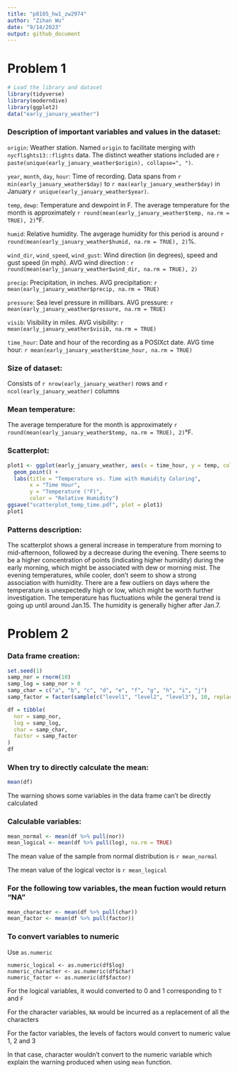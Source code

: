 ```yaml
---
title: "p8105_hw1_zw2974"
author: "Zihan Wu"
date: "9/14/2023"
output: github_document
---
```

# Problem 1
```r
# Load the library and dataset
library(tidyverse)
library(moderndive)
library(ggplot2)
data("early_january_weather")
```
### Description of important variables and values in the dataset:
`origin`: Weather station. Named `origin` to facilitate merging with `nycflights13::flights` data. The distinct weather stations included are `r paste(unique(early_january_weather$origin), collapse=", ")`.

`year`, `month`, `day`, `hour`: Time of recording. Data spans from `r min(early_january_weather$day)` to `r max(early_january_weather$day)` in January `r unique(early_january_weather$year)`.

`temp`, `dewp`: Temperature and dewpoint in F. The average temperature for the month is approximately `r round(mean(early_january_weather$temp, na.rm = TRUE), 2)`°F.

`humid`: Relative humidity. The avgerage humidity for this period is around `r round(mean(early_january_weather$humid, na.rm = TRUE), 2)`%.

`wind_dir`, `wind_speed`, `wind_gust`: Wind direction (in degrees), speed and gust speed (in mph). AVG wind direction : `r round(mean(early_january_weather$wind_dir, na.rm = TRUE), 2)`

`precip`: Precipitation, in inches. AVG precipitation: `r mean(early_january_weather$precip, na.rm = TRUE)`

`pressure`: Sea level pressure in millibars. AVG pressure: `r mean(early_january_weather$pressure, na.rm = TRUE)`

`visib`: Visibility in miles. AVG visibility: `r mean(early_january_weather$visib, na.rm = TRUE)`

`time_hour`: Date and hour of the recording as a POSIXct date. AVG time hour: `r mean(early_january_weather$time_hour, na.rm = TRUE)`

### Size of dataset:
Consists of `r nrow(early_january_weather)` rows and `r ncol(early_january_weather)` columns

### Mean temperature:
The average temperature for the month is approximately `r round(mean(early_january_weather$temp, na.rm = TRUE), 2)`°F.

### Scatterplot:

```r
plot1 <- ggplot(early_january_weather, aes(x = time_hour, y = temp, color = humid)) +
  geom_point() +
  labs(title = "Temperature vs. Time with Humidity Coloring",
       x = "Time Hour",
       y = "Temperature (°F)",
       color = "Relative Humidity")
ggsave("scatterplot_temp_time.pdf", plot = plot1)
plot1
```

### Patterns description:
The scatterplot shows a general increase in temperature from morning to mid-afternoon, followed by a decrease during the evening. There seems to be a higher concentration of points (indicating higher humidity) during the early morning, which might be associated with dew or morning mist. The evening temperatures, while cooler, don't seem to show a strong association with humidity. There are a few outliers on days where the temperature is unexpectedly high or low, which might be worth further investigation. The temperature has fluctuations while the general trend is going up until around Jan.15. The humidity is generally higher after Jan.7.

# Problem 2

### Data frame creation:

```r
set.seed(1)
samp_nor = rnorm(10)
samp_log = samp_nor > 0
samp_char = c("a", "b", "c", "d", "e", "f", "g", "h", "i", "j")
samp_factor = factor(sample(c("level1", "level2", "level3"), 10, replace = TRUE))

df = tibble(
  nor = samp_nor,
  log = samp_log,
  char = samp_char,
  factor = samp_factor
)
df
```

### When try to directly calculate the mean:
```r
mean(df)
```

The warning shows some variables in the data frame can't be directly calculated

### Calculable variables:
```r
mean_normal <- mean(df %>% pull(nor))
mean_logical <- mean(df %>% pull(log), na.rm = TRUE)
```

The mean value of the sample from normal distribution is `r mean_normal`

The mean value of the logical vector  is `r mean_logical`

### For the following tow variables, the mean fuction would return "NA"

```r
mean_character <- mean(df %>% pull(char)) 
mean_factor <- mean(df %>% pull(factor))
```

### To convert variables to numeric
Use `as.numeric`
```
numeric_logical <- as.numeric(df$log)
numeric_character <- as.numeric(df$char)
numeric_factor <- as.numeric(df$factor)
```
For the logical variables, it would converted to 0 and 1 corresponding to `T` and `F`

For the character variables, `NA` would be incurred as a replacement of all the characters

For the factor variables, the levels of factors would convert to numeric value 1, 2 and 3

In that case, character wouldn't convert to the numeric variable which explain the warning produced when using `mean` function.

